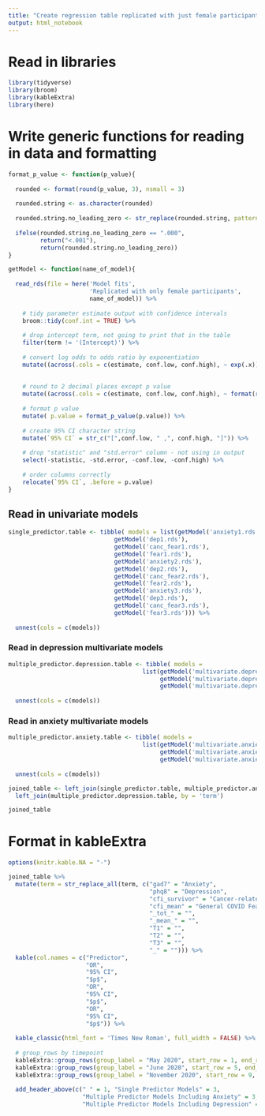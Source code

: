 ```yaml
---
title: "Create regression table replicated with just female participants"
output: html_notebook
---
```


# Read in libraries

```r

library(tidyverse)
library(broom)
library(kableExtra)
library(here)

```



# Write generic functions for reading in data and formatting

```r

format_p_value <- function(p_value){
  
  rounded <- format(round(p_value, 3), nsmall = 3)
  
  rounded.string <- as.character(rounded)
  
  rounded.string.no_leading_zero <- str_replace(rounded.string, pattern = "0.", ".")
  
  ifelse(rounded.string.no_leading_zero == ".000",
         return("<.001"),
         return(rounded.string.no_leading_zero))
}

getModel <- function(name_of_model){
  
  read_rds(file = here('Model fits',
                       'Replicated with only female participants',
                       name_of_model)) %>%
    
    # tidy parameter estimate output with confidence intervals
    broom::tidy(conf.int = TRUE) %>%
    
    # drop intercept term, not going to print that in the table
    filter(term != '(Intercept)') %>%
    
    # convert log odds to odds ratio by exponentiation
    mutate((across(.cols = c(estimate, conf.low, conf.high), ~ exp(.x)))) %>%
    
    
    # round to 2 decimal places except p value
    mutate((across(.cols = c(estimate, conf.low, conf.high), ~ format(round(.x, 2), nsmall = 2)))) %>%
    
    # format p value
    mutate( p.value = format_p_value(p.value)) %>%
    
    # create 95% CI character string
    mutate(`95% CI` = str_c("[",conf.low, " ,", conf.high, "]")) %>%
    
    # drop "statistic" and "std.error" column - not using in output
    select(-statistic, -std.error, -conf.low, -conf.high) %>%
    
    # order columns correctly
    relocate(`95% CI`, .before = p.value) 
}

```

## Read in univariate models

```r

single_predictor.table <- tibble( models = list(getModel('anxiety1.rds'),
                              getModel('dep1.rds'),
                              getModel('canc_fear1.rds'),
                              getModel('fear1.rds'),
                              getModel('anxiety2.rds'),
                              getModel('dep2.rds'),
                              getModel('canc_fear2.rds'),
                              getModel('fear2.rds'),
                              getModel('anxiety3.rds'),
                              getModel('dep3.rds'),
                              getModel('canc_fear3.rds'),
                              getModel('fear3.rds'))) %>%
                              
  unnest(cols = c(models))


```

### Read in depression multivariate models


```r

multiple_predictor.depression.table <- tibble( models = 
                                      list(getModel('multivariate.depression.T1.fit.rds'),
                                           getModel('multivariate.depression.T2.fit.rds'),
                                           getModel('multivariate.depression.T3.fit.rds'))) %>%
                              
  unnest(cols = c(models))


```

### Read in anxiety multivariate models


```r

multiple_predictor.anxiety.table <- tibble( models = 
                                      list(getModel('multivariate.anxiety.T1.fit.rds'),
                                           getModel('multivariate.anxiety.T2.fit.rds'),
                                           getModel('multivariate.anxiety.T3.fit.rds'))) %>%
                              
  unnest(cols = c(models))


```

```r

joined_table <- left_join(single_predictor.table, multiple_predictor.anxiety.table, by = 'term') %>%
  left_join(multiple_predictor.depression.table, by = 'term')

joined_table

```

# Format in kableExtra


```r

options(knitr.kable.NA = "-")

joined_table %>%
  mutate(term = str_replace_all(term, c("gad7" = "Anxiety",
                                        "phq8" = "Depression",
                                        "cfi_survivor" = "Cancer-related COVID Fear",
                                        "cfi_mean" = "General COVID Fear",
                                        "_tot_" = "",
                                        "_mean_" = "",
                                        "T1" = "",
                                        "T2" = "",
                                        "T3" = "",
                                        "_" = ""))) %>%
  kable(col.names = c("Predictor",
                      "OR",
                      "95% CI",
                      "$p$",
                      "OR",
                      "95% CI",
                      "$p$",
                      "OR",
                      "95% CI",
                      "$p$")) %>%
    
  kable_classic(html_font = 'Times New Roman', full_width = FALSE) %>%
  
  # group_rows by timepoint
  kableExtra::group_rows(group_label = "May 2020", start_row = 1, end_row = 4, label_row_css = "text-align: center;") %>%
  kableExtra::group_rows(group_label = "June 2020", start_row = 5, end_row = 8, label_row_css = "text-align: center;") %>%
  kableExtra::group_rows(group_label = "November 2020", start_row = 9, end_row = 12, label_row_css = "text-align: center;") %>%
  
  add_header_above(c(" " = 1, "Single Predictor Models" = 3, 
                     "Multiple Predictor Models Including Anxiety" = 3,
                     "Multiple Predictor Models Including Depression" = 3))


```
